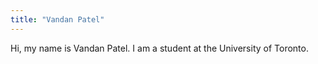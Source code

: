 ```yaml
---
title: "Vandan Patel"
---
```


Hi, my name is Vandan Patel. I am a student at the University of Toronto.
